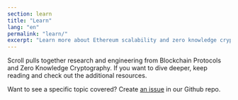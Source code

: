 ```yaml
---
section: learn
title: "Learn"
lang: "en"
permalink: "learn/"
excerpt: "Learn more about Ethereum scalability and zero knowledge cryptography."
---
```



Scroll pulls together research and engineering from Blockchain Protocols and Zero Knowledge Cryptography. If you want to dive deeper, keep reading and check out the additional resources.

Want to see a specific topic covered? Create [an issue](https://github.com/scroll-tech/scroll-documentation/issues/new?assignees=&labels=new+content%2Ctriage&projects=&template=new_content.yml&title=%5BNew+Content%5D%3A+%3Cyour-title-here%3E) in our Github repo.

<div class="navs" class="flex flex-col flex-wrap items-center md:flex-row md:gap-8 md:items-start">
  <NavCard
    icon="/svgs/home-technology.svg"
    name="Ethereum & Protocols"
    content="Understand the Ethereum ecosystem and how Scroll fits in."
    link="/en/learn/the-scalability-problem"
  />
  <NavCard
    icon="/svgs/home-learn.svg"
    name="Zero Knowledge"
    content="Learn about zero knowledge cryptography and its applications."
    link="/en/learn/zero-knowledge/introduction-to-zero-knowledge"
  />
</div>
